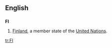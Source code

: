 ==English==

==={{abbreviation}}===
'''FI'''

# [[Finland]], a member state of the [[United Nations]].

[[tr:FI]]